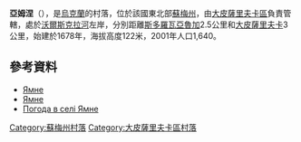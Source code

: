 {{coord|50|24|20|N|35|23|27|E|scale:100000_region:UA|display=title}}



'''亞姆涅'''（{{lang-uk|Ямне}}），是[[烏克蘭|烏克蘭]]的村落，位於該國東北部[[蘇梅州|蘇梅州]]，由[[大皮薩里夫卡區|大皮薩里夫卡區]]負責管轄，處於[[沃爾斯克拉河|沃爾斯克拉河]]左岸，分別距離[[斯多羅瓦亞魯加|斯多羅瓦亞魯加]]2.5公里和[[大皮薩里夫卡|大皮薩里夫卡]]3公里，始建於1678年，海拔高度122米，2001年人口1,640。

==參考資料==
*[http://w1.c1.rada.gov.ua/pls/z7502/A005?rdat1=02.02.2010&rf7571=28858 Ямне]{{dead link|date=2017年11月 |bot=InternetArchiveBot |fix-attempted=yes }}
* [http://www.vpisarevka.narod.ru/yamne.html Ямне] {{Wayback|url=http://www.vpisarevka.narod.ru/yamne.html |date=20180930000650 }}
* [http://weather.in.ua/ua/symskaja/29580 Погода в селі Ямне] {{Wayback|url=http://weather.in.ua/ua/symskaja/29580 |date=20200805142158 }}

{{DEFAULTSORT:Ямне}}
[[Category:蘇梅州村落|Category:蘇梅州村落]]
[[Category:大皮薩里夫卡區村落|Category:大皮薩里夫卡區村落]]


{{Sumy-geo-stub}}